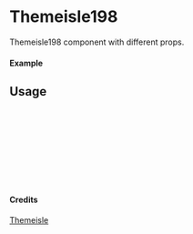 
<Meta of={Themeisle198} title="Themeisle/Themeisle198" />

# Themeisle198

Themeisle198 component with different props.

#### Example

<Canvas of={Themeisle198.Primary} />

## Usage

```ts
import { Themeisle198 } from "yadl-ui";

const Example = () => {
  return (
      <Themeisle198 />
  );
};

export default Example;
```

#### Credits
[Themeisle](https://themeisle.com/illustrations/)
